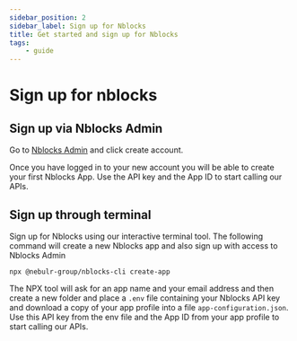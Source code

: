 ```yaml
---
sidebar_position: 2
sidebar_label: Sign up for Nblocks
title: Get started and sign up for Nblocks
tags:
    - guide
---
```


# Sign up for nblocks

## Sign up via Nblocks Admin
Go to [Nblocks Admin](https://admin-stage.nblocks.cloud) and click create account.

Once you have logged in to your new account you will be able to create your first Nblocks App. 
Use the API key and the App ID to start calling our APIs.

## Sign up through terminal
Sign up for Nblocks using our interactive terminal tool. The following command will create a new Nblocks app and also sign up with access to Nblocks Admin

```console
npx @nebulr-group/nblocks-cli create-app
```

The NPX tool will ask for an app name and your email address and then create a new folder and place a `.env` file containing your Nblocks API key and download a copy of your app profile into a file `app-configuration.json`.
Use this API key from the env file and the App ID from your app profile to start calling our APIs.